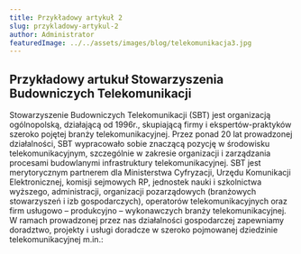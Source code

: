 ```yaml
---
title: Przykładowy artykuł 2
slug: przykladowy-artykul-2
author: Administrator
featuredImage: ../../assets/images/blog/telekomunikacja3.jpg
---
```


## Przykładowy artukuł Stowarzyszenia Budowniczych Telekomunikacji 
Stowarzyszenie Budowniczych Telekomunikacji (SBT) jest organizacją ogólnopolską, działającą od 1996r., skupiającą firmy i ekspertów-praktyków szeroko pojętej branży telekomunikacyjnej.
Przez ponad 20 lat prowadzonej działalności, SBT wypracowało sobie  znaczącą  pozycję w środowisku telekomunikacyjnym, szczególnie w zakresie organizacji i zarządzania procesami budowlanymi infrastruktury telekomunikacyjnej.
SBT jest merytorycznym partnerem dla Ministerstwa Cyfryzacji, Urzędu Komunikacji Elektronicznej, komisji sejmowych RP, jednostek nauki i szkolnictwa wyższego, administracji, organizacji pozarządowych (branżowych stowarzyszeń i izb gospodarczych), operatorów telekomunikacyjnych oraz firm usługowo – produkcyjno – wykonawczych branży telekomunikacyjnej.
W ramach prowadzonej przez nas działalności gospodarczej zapewniamy doradztwo, projekty i usługi doradcze w szeroko pojmowanej dziedzinie telekomunikacyjnej m.in.:
